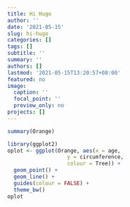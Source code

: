 ```yaml
---
title: Hi Hugo
author: ''
date: '2021-05-15'
slug: hi-hugo
categories: []
tags: []
subtitle: ''
summary: ''
authors: []
lastmod: '2021-05-15T13:20:57+08:00'
featured: no
image:
  caption: ''
  focal_point: ''
  preview_only: no
projects: []
---
```



```r
summary(Orange)
```


```r
library(ggplot2)
oplot <- ggplot(Orange, aes(x = age, 
                   y = circumference, 
                   colour = Tree)) +
  geom_point() +
  geom_line() +
  guides(colour = FALSE) +
  theme_bw()
oplot
```